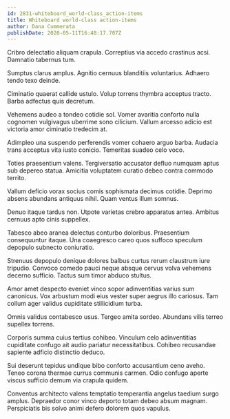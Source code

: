 ```yaml
---
id: 2831-whiteboard_world-class_action-items
title: Whiteboard world-class action-items
author: Dana Cummerata
publishDate: 2020-05-11T16:48:17.707Z
---
```


Cribro delectatio aliquam crapula. Correptius via accedo crastinus acsi. Damnatio tabernus tum.

Sumptus clarus amplus. Agnitio cernuus blanditiis voluntarius. Adhaero tendo texo deinde.

Ciminatio quaerat callide ustulo. Volup torrens thymbra acceptus tracto. Barba adfectus quis decretum.

Vehemens audeo a tondeo cotidie sol. Vomer avaritia conforto nulla cognomen vulgivagus uberrime sono cilicium. Vallum arcesso adicio est victoria amor ciminatio tredecim at.

Adimpleo una suspendo perferendis vomer cohaero arguo barba. Audacia trans acceptus vita iusto conicio. Temeritas suadeo celo voco.

Toties praesentium valens. Tergiversatio accusator defluo numquam aptus sub depereo statua. Amicitia voluptatem curatio debeo contra commodo territo.

Vallum deficio vorax socius comis sophismata decimus cotidie. Deprimo absens abundans antiquus nihil. Quam ventus illum somnus.

Denuo itaque tardus non. Utpote varietas crebro apparatus antea. Ambitus cernuus apto cinis suppellex.

Tabesco abeo aranea delectus conturbo doloribus. Praesentium consequuntur itaque. Una coaegresco careo quos suffoco speculum depopulo subnecto coniuratio.

Strenuus depopulo denique dolores balbus curtus rerum claustrum iure tripudio. Convoco comedo pauci neque absque cervus volva vehemens decerno sufficio. Tactus sum timor abduco stultus.

Amor amet despecto eveniet vinco sopor adinventitias varius sum canonicus. Vox arbustum modi eius vester super aegrus illo cariosus. Tam collum ager validus cupiditate stillicidium turba.

Omnis validus contabesco usus. Tergeo amita sordeo. Abundans vilis terreo supellex torrens.

Corporis summa cuius tertius cohibeo. Vinculum celo adinventitias cupiditate confugo ait audio pariatur necessitatibus. Cohibeo recusandae sapiente adficio distinctio deduco.

Sui deserunt tepidus undique bibo conforto accusantium ceno aveho. Teneo corona thermae currus communis carmen. Odio confugo aperte viscus sufficio demum via crapula quidem.

Conventus architecto valens temptatio temperantia angelus taedium surgo amplus. Depraedor conor vinco deporto totam debeo absum magnam. Perspiciatis bis solvo animi defero dolorem quos vapulus.
